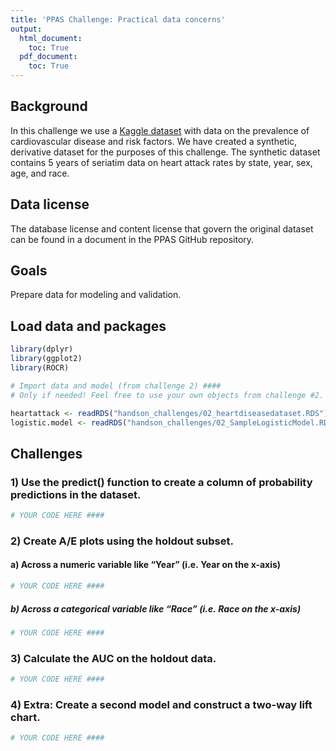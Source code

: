 ```yaml
---
title: 'PPAS Challenge: Practical data concerns'
output: 
  html_document:
    toc: True
  pdf_document:
    toc: True
---
```


## Background
In this challenge we use a [Kaggle dataset](https://www.kaggle.com/mazharkarimi/heart-disease-and-stroke-prevention/metadata) with data on the prevalence of cardiovascular disease and risk factors. We have created a synthetic, derivative dataset for the purposes of this challenge. The synthetic dataset contains 5 years of seriatim data on heart attack rates by state, year, sex, age, and race.

## Data license
The database license and content license that govern the original dataset can be found in a document in the PPAS GitHub repository. 

## Goals
Prepare data for modeling and validation.

## Load data and packages
```r
library(dplyr)
library(ggplot2)
library(ROCR)

# Import data and model (from challenge 2) ####
# Only if needed! Feel free to use your own objects from challenge #2.

heartattack <- readRDS("handson_challenges/02_heartdiseasedataset.RDS")
logistic.model <- readRDS("handson_challenges/02_SampleLogisticModel.RDS")
```

## Challenges
### 1) Use the predict() function to create a column of probability predictions in the dataset.

```r

# YOUR CODE HERE ####

```

### 2) Create A/E plots using the holdout subset.

#### a) Across a numeric variable like "Year" (i.e. Year on the x-axis)

```r

# YOUR CODE HERE ####

```


##### b) Across a categorical variable like "Race" (i.e. Race on the x-axis)

```r

# YOUR CODE HERE ####

```

### 3) Calculate the AUC on the holdout data.

```r

# YOUR CODE HERE ####

```


### 4) Extra: Create a second model and construct a two-way lift chart.

```r

# YOUR CODE HERE ####

```



